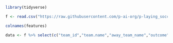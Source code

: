 

```r
library(tidyverse)
```

```r
f <- read.csv("https://raw.githubusercontent.com/p-ai-org/p-laying_soccer/main/finalfeatures.csv")
```

```r
colnames(features)
```

```r
data <- f %>% select(c("team_id","team.name","away_team_name","outcome","percentfirsttime","percentshotassist","duration_perc","num_crosses","Total_shots","Ratio_of_Shots"))
```

```r

```










